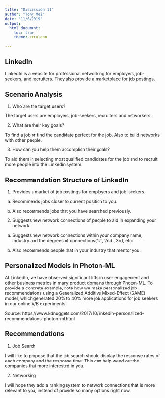 ---
title: "Discussion 11"
author: "Tony Mei"
date: "11/6/2019"
output: 
  html_document:
    toc: true
    theme: cerulean
    
---
## LinkedIn

LinkedIn is a website for professional networking for employers, job-seekers, and recruiters. They also provide a marketplace for job postings. 

## Scenario Analysis

1) Who are the target users?

The target users are employers, job-seekers, recruiters and networkers.

2) What are their key goals?

To find a job or find the candidate perfect for the job. Also to build networks with other people.

3) How can you help them accomplish their goals?

To aid them in selecting most qualified candidates for the job and to recruit more people into the Linkedin system.

## Recommendation Structure of LinkedIn

1) Provides a market of job postings for employers and job-seekers.

a) Recommends jobs closer to current position to you.

b) Also recommends jobs that you have searched previously.



2) Suggests new network connections of people to aid in expanding your network.

a) Suggests new network connections within your company name, industry and the degrees of connections(1st, 2nd , 3rd, etc)

b) Also recommends people that in your industry that mentor you.

## Personalized Models in Photon-ML
 
At LinkedIn, we have observed significant lifts in user engagement and other business metrics in many product domains through Photon-ML. To provide a concrete example, note how we make personalized job recommendations using a Generalized Additive Mixed-Effect (GAME) model, which generated 20% to 40% more job applications for job seekers in our online A/B experiments.

Source: https://www.kdnuggets.com/2017/10/linkedin-personalized-recommendations-photon-ml.html


## Recommendations

1) Job Search

I will like to propose that the job search should display the response rates of each company and the response time. This can help weed out the companies that more interested in you.

2) Networking

I will hope they add a ranking system to network connections that is more relevant to you, instead of provide so many options right now.


